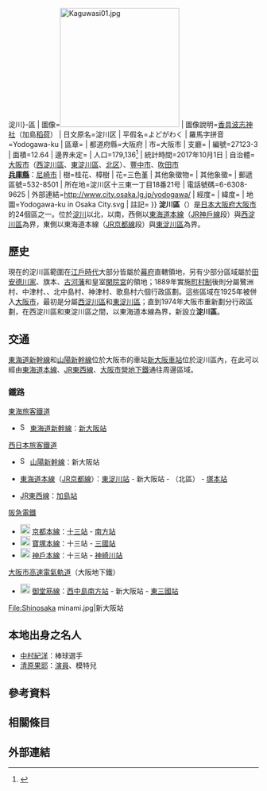 {{noteTA
|T=zh:淀川區;zh-hans:淀川区;zh-hk:淀川區;zh-sg:淀川区;zh-tw:淀川區;
}}
{{日本區 
| 自治體名=-{A{{!}}淀川}-區
| 圖像=[[File:Kaguwasi01.jpg|240px]]
| 圖像說明=[[香具波志神社|香具波志神社]]（加島[[稻荷|稻荷]]）
| 日文原名=淀川区
| 平假名=よどがわく
| 羅馬字拼音=Yodogawa-ku
| 區章=
| 都道府縣=大阪府
| 市=大阪市
| 支廳=
| 編號=27123-3
| 面積=12.64
| 邊界未定=
| 人口=179,136<ref>{{Cite web| url=http://www.city.osaka.lg.jp/toshikeikaku/page/0000014987.html| title=推計人口（毎月1日現在）・人口異動| date=2017-10-16| publisher=大阪市政府| accessdate=2017-10-17| language=ja| archive-date=2017-10-17| archive-url=https://web.archive.org/web/20171017201729/http://www.city.osaka.lg.jp/toshikeikaku/page/0000014987.html| dead-url=yes}}</ref>
| 統計時間=2017年10月1日
| 自治體=[[大阪市|大阪市]]（[[西淀川區|西淀川區]]、[[東淀川區|東淀川區]]、[[北区_(大阪市)|北区]]）、[[豐中市|豐中市]]、[[吹田市|吹田市]]<br/>'''[[兵庫縣|兵庫縣]]'''：[[尼崎市|尼崎市]]
| 樹=桂花、樟樹
| 花=三色堇
| 其他象徵物=
| 其他象徵=
| 郵遞區號=532-8501
| 所在地=淀川区十三東一丁目18番21号
| 電話號碼=6-6308-9625
| 外部連結=http://www.city.osaka.lg.jp/yodogawa/
| 經度=
| 緯度=
| 地圖=Yodogawa-ku in Osaka City.svg
| 註記=
}}
'''淀川區'''（{{jpn|j=淀川区|hg=よどがわく|rm=Yodogawa ku|f=y}}）是[[日本|日本]][[大阪府|大阪府]][[大阪市|大阪市]]的24個區之一。位於[[淀川|淀川]]以北，{{tsl|ja|神崎川}}以南，西側以[[東海道本線|東海道本線]]（[[JR神戶線|JR神戶線]]段）與[[西淀川區|西淀川區]]為界，東側以東海道本線（[[JR京都線|JR京都線]]段）與[[東淀川區|東淀川區]]為界。

== 歷史 ==
現在的淀川區範圍在[[江戶時代|江戶時代]]大部分皆屬於[[幕府|幕府]]直轄領地，另有少部分區域屬於[[田安德川家|田安德川家]]、旗本、[[古河藩|古河藩]]和皇室[[閑院宮|閑院宮]]的領地；1889年實施[[町村制|町村制]]後則分屬鷺洲村、中津村、{{Tsl|ja|西中島_(大阪市)|西中島_(大阪市)|西中島村}}、北中島村、神津村、歌島村六個行政區劃。這些區域在1925年被併入[[大阪市|大阪市]]，最初是分屬[[西淀川區|西淀川區]]和[[東淀川區|東淀川區]]；直到1974年大阪市重新劃分行政區劃，在西淀川區和東淀川區之間，以東海道本線為界，新設立'''淀川區'''。

== 交通 ==
[[東海道新幹線|東海道新幹線]]和[[山陽新幹線|山陽新幹線]]位於大阪市的車站[[新大阪車站|新大阪車站]]位於淀川區內，在此可以經由[[東海道本線|東海道本線]]、[[JR東西線|JR東西線]]、[[大阪市營地下鐵|大阪市營地下鐵]]通往周邊區域。
=== 鐵路 ===
; [[東海旅客鐵道|東海旅客鐵道]]
* [[File:Shinkansen_jrc.svg|16px]] [[東海道新幹線|東海道新幹線]]：[[新大阪站|新大阪站]]
; [[西日本旅客鐵道|西日本旅客鐵道]]
* [[File:Shinkansen_jrw.svg|16px]] [[山陽新幹線|山陽新幹線]]：新大阪站
* {{JR西路線記號|K|A}} {{JR西路線記號|K|G}} [[東海道本線|東海道本線]]（[[JR京都線|JR京都線]]）：[[東淀川站|東淀川站]] - 新大阪站 - （北區） - [[塚本站|塚本站]]
* {{JR西路線記號|K|H}} [[JR東西線|JR東西線]]：[[加島站|加島站]]
; [[阪急電鐵|阪急電鐵]]
* [[File:Number_prefix_Hankyu_Kyōto_line.svg|20px]] [[京都本線|京都本線]]：[[十三站|十三站]] - [[南方站_(大阪府)|南方站]]
* [[File:Number_prefix_Hankyu_Takarazuka_line.svg|20px]] [[寶塚本線|寶塚本線]]：十三站 - [[三國站_(大阪府)|三國站]]
* [[File:Number_prefix_Hankyu_Kōbe_line.svg|20px]] [[神戶本線|神戶本線]]：十三站 - [[神崎川站|神崎川站]]
; [[大阪市高速電氣軌道|大阪市高速電氣軌道]]（大阪地下鐵）
* [[File:Osaka_Metro_Midosuji_line_symbol.svg|20px]] [[御堂筋線|御堂筋線]]：[[西中島南方站|西中島南方站]] - 新大阪站 - [[東三國站|東三國站]]
<gallery widths=200px heights=200px>
File:Shinosaka minami.jpg|新大阪站
</gallery>

== 本地出身之名人 ==
* [[中村紀洋|中村紀洋]]：棒球選手
*[[清原果耶|清原果耶]]：[[演員|演員]]、模特兒

== 參考資料 ==
{{Reflist}}

== 相關條目 ==
{{Commonscat|Yodogawa-ku, Osaka}}

== 外部連結 ==

{{大阪府}}